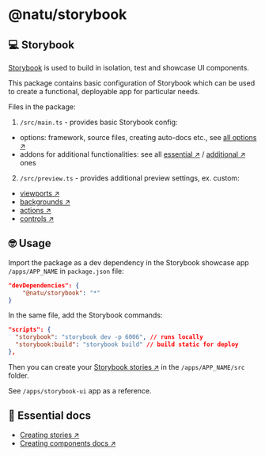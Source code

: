 # @natu/storybook

## 💻 Storybook

[Storybook](https://storybook.js.org/) is used to build in isolation, test and showcase UI components.

This package contains basic configuration of Storybook which can be used to create a functional,
deployable app for particular needs.

Files in the package:

1. `/src/main.ts` - provides basic Storybook config:

- options: framework, source files, creating auto-docs etc., see [all options ↗](https://storybook.js.org/docs/configure)
- addons for additional functionalities: see all [essential ↗](https://storybook.js.org/docs/essentials) / [additional ↗](https://storybook.js.org/docs/addons) ones

2. `/src/preview.ts` - provides additional preview settings, ex. custom:

- [viewports ↗](https://storybook.js.org/docs/essentials/viewport)
- [backgrounds ↗](https://storybook.js.org/docs/essentials/backgrounds)
- [actions ↗](https://storybook.js.org/docs/essentials/actions)
- [controls ↗](https://storybook.js.org/docs/essentials/controls)

## 🤓 Usage

Import the package as a dev dependency in the Storybook showcase app `/apps/APP_NAME` in `package.json` file:

```json
"devDependencies": {
    "@natu/storybook": "*"
}
```

In the same file, add the Storybook commands:

```json
"scripts": {
  "storybook": "storybook dev -p 6006", // runs locally
  "storybook:build": "storybook build" // build static for deploy
},
```

Then you can create your [Storybook stories ↗](https://storybook.js.org/docs/get-started/whats-a-story)
in the `/apps/APP_NAME/src` folder.

See `/apps/storybook-ui` app as a reference.

## 📖 Essential docs

- [Creating stories ↗](https://storybook.js.org/docs/writing-stories)
- [Creating components docs ↗](https://storybook.js.org/docs/writing-docs)
